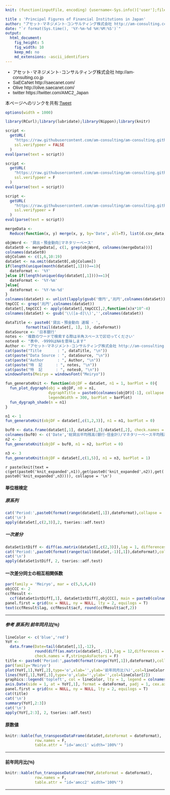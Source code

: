 ```yaml
---
knit: (function(inputFile, encoding) {username<-Sys.info()['user'];fileName<-'defaultPath.csv';pathToFile <-paste0('C:/Users/', username,'/Desktop/pathToCSV/');setwd(pathToFile);buf0<-read.csv(fileName,header = F,skip = 0,stringsAsFactor = F,check.names = F,fileEncoding = 'utf-8');timeStamp<-format(Sys.time(),'%Y%m%d%H%M%S');rmarkdown::render(inputFile, encoding = encoding, output_file = paste0('C:/Users/',username,buf0[2,1],'charts/','am-consulting.co.jp-PrincipalFiguresOfFinancialInstitutionsInJapan.html')) })

title : 'Principal Figures of Financial Institutions in Japan'
author: "アセット･マネジメント･コンサルティング株式会社 http://am-consulting.co.jp"
date: "`r format(Sys.time(), '%Y-%m-%d %H:%M:%S')`"
output: 
  html_document:
    fig_height: 5
    fig_width: 10
    keep_md: no
    md_extensions: -ascii_identifiers
---
```

<link href="http://knowledgevault.saecanet.com/components/rmarkdown-html.css" rel="stylesheet">
<style>
body{font-family:'Hiragino Kaku Gothic Pro','Meiryo UI',Verdana,sans-serif;}
.main-container {max-width: 1000px; margin-left: auto; margin-right: auto; }
table{white-space: nowrap;}
td.negative {color : red;}
</style>
<script>
<!-- # Reference http://www.hanselman.com/blog/MakingNegativeNumbersTurnRedUsingCSSAndJavascript.aspx -->
function MakeNegative() {
  TDs = document.getElementsByTagName('td');
  for (var i=0; i<TDs.length; i++) {
    var temp = TDs[i];
    if (temp.firstChild.nodeValue.indexOf('-') == 0) temp.className = "negative";
  }
}
</script>

- アセット･マネジメント･コンサルティング株式会社 http://am-consulting.co.jp
- SaECaNet http://saecanet.com/
- Olive http://olive.saecanet.com/
- twitter https://twitter.com/AMC2_Japan

本ページへのリンクを共有:<a href="https://twitter.com/share" class="twitter-share-button" data-via="AMC2_Japan" data-size="large">Tweet</a> <script>!function(d,s,id){var js,fjs=d.getElementsByTagName(s)[0],p=/^http:/.test(d.location)?'http':'https';if(!d.getElementById(id)){js=d.createElement(s);js.id=id;js.src=p+'://platform.twitter.com/widgets.js';fjs.parentNode.insertBefore(js,fjs);}}(document, 'script', 'twitter-wjs');</script>

```r
options(width = 1000)
```

```r
library(RCurl);library(lubridate);library(Nippon);library(knitr)
```

```r
script <-
  getURL(
    "https://raw.githubusercontent.com/am-consulting/am-consulting.github.io/master/R-dygraphsFunction.r",
    ssl.verifypeer = FALSE
  )
eval(parse(text = script))

script <-
  getURL(
    "https://raw.githubusercontent.com/am-consulting/am-consulting.github.io/master/importDataFromBOJ.r",
    ssl.verifypeer = F
  )
eval(parse(text = script))

script <-
  getURL(
    "https://raw.githubusercontent.com/am-consulting/am-consulting.github.io/master/transposeDataFrame.r",
    ssl.verifypeer = F
  )
eval(parse(text = script))

mergeData <- 
  Reduce(function(x, y) merge(x, y, by='Date', all=T), list(d.csv_data,w1.csv_data,m.csv_data,q.csv_data,fy.csv_data))
```

```r
objWord <- '貸出・預金動向|マネタリーベース'
dataSet0 <- mergeData[, c(1, grep(objWord, colnames(mergeData)))]
colnames(dataSet0)
objColumn <- c(1,6,10:19)
dataSet <- na.omit(dataSet0[,objColumn])
if(length(unique(month(dataSet[,1])))==1){
  dateFormat <- '%Y'
}else if(length(unique(day(dataSet[,1])))==1){
  dateFormat <- '%Y-%m'
}else{
  dateFormat <- '%Y-%m-%d'
}
colnames(dataSet) <- unlist(lapply(gsub('億円','兆円',colnames(dataSet)),zen2han))
tmpCCC <- grep('兆円',colnames(dataSet))
dataSet[,tmpCCC] <- apply(dataSet[,tmpCCC],2,function(x)x*10^-4)
colnames(dataSet) <- gsub('\\([a-d]\\)','',colnames(dataSet))
```

```r
dataTitle <- paste0('貸出・預金動向 速報 - ',
         format(tail(dataSet[, 1], 1), dateFormat))
dataSource <- '日本銀行'
notes <- '複数のワードで検索する際は半角スペースで区切ってください'
notes0 <- "表中、-9999はNAを意味します"
Author <- "アセット･マネジメント･コンサルティング株式会社 http://am-consulting.co.jp"
cat(paste("Title       : ", dataTitle, "\n"))
cat(paste("Data Source : ", dataSource, "\n"))
cat(paste("Author      : ", Author, "\n"))
cat(paste("特  記      : ", notes, "\n"))
cat(paste("特  記      : ", notes0, "\n"))
windowsFonts(Meiryo = windowsFont("Meiryo"))
```

```r
fun_generateKnit <- function(objDF = dataSet, n1 = 1, barPlot = 0){
  fun_plot_dygraph(obj = objDF, n0 = n1, 
                   dygraphTitle = paste0(colnames(objDF)[-1], collapse = ' × '), 
                   legendWidth = 300, barPlot = barPlot)
  fun_dygraph_shade(n = n1)
}  
```

```r
n1 <- 1
fun_generateKnit(objDF = dataSet[,c(1,2,3)], n1 = n1, barPlot = 0)
```

```r
buf0 <- data.frame(dataSet[,1], dataSet[,3]/dataSet[,2], check.names = F, stringsAsFactors = F)
colnames(buf0) <- c('Date','総貸出平均残高(銀行･信金計)/マネタリーベース平均残高')
n2 <- 2
fun_generateKnit(objDF = buf0, n1 = n2, barPlot = 0)
```

```r
n3 <- 3
fun_generateKnit(objDF = dataSet[,c(1,5)], n1 = n3, barPlot = 1)
```

`r paste(knit(text = c(get(paste0('knit_expanded',n1)),get(paste0('knit_expanded',n2)),get(paste0('knit_expanded',n3)))), collapse = '\n')`


#### 単位根検定
##### 原系列

```r
cat('Period:',paste0(format(range(dataSet[,1]),dateFormat),collapse = '~'))
cat('\n')
apply(dataSet[,c(2,3)],2, tseries::adf.test)
```

##### 一次差分

```r
dataSet1stDiff <- diff(as.matrix(dataSet[,c(2,3)]),lag = 1, differences = 1)
cat('Period:',paste0(format(range(tail(dataSet,-1)[,1]),dateFormat),collapse = '~'))
cat('\n')
apply(dataSet1stDiff, 2, tseries::adf.test)
```

#### 一次差分同士の相互相関係数

```r
par(family = 'Meiryo', mar = c(5,5,6,4))
objCCC <- 2
ccfResult <- 
  ccf(dataSet1stDiff[,1], dataSet1stDiff[,objCCC], main = paste0(colnames(dataSet1stDiff)[c(1,objCCC)], collapse = '\n×\n'))
panel.first = grid(nx = NULL, ny = NULL, lty = 2, equilogs = T)
text(ccfResult$lag, ccfResult$acf, round(ccfResult$acf,2))
```

***
##### 参考 原系列:前年同月比(%)

```r
lineColor <- c('blue','red')
YoY <- 
  data.frame(Date=tail(dataSet[,1],-12),
             round(diff(as.matrix(dataSet[,-1]),lag = 12,differences = 1)/head(dataSet[,-1],-12)*100,1),
             check.names = F,stringsAsFactors = F)
title <- paste0('Period:',paste0(format(range(YoY[,1]),dateFormat),collapse = '~'))
par(family='Meiryo')
plot(YoY[,1],YoY[,2],type='o',xlab='',ylab='前年同月比(%)',col=lineColor[1],xaxt='n',main=c('前年同月比(%)\n',title))
lines(YoY[,1],YoY[,3],type='o',xlab='',ylab='',col=lineColor[2])
graphics::legend('topleft', col = lineColor, lty = 1, legend = colnames(YoY)[2:3], cex = 1,  bty = 'n')
axis.Date(side = 1, at = YoY[,1], format = dateFormat, padj = 1, cex.axis = 1.0)
panel.first = grid(nx = NULL, ny = NULL, lty = 2, equilogs = T)
cat(title)
cat('\n')
summary(YoY[,2:3])
cat('\n')
apply(YoY[,2:3], 2, tseries::adf.test)
```

#### 原数値

```r
knitr::kable(fun_transposeDataFrame(dataSet,dateFormat = dateFormat), 
             row.names = F,
             table.attr = "id='amcc1' width='100%'")
```

***
#### 前年同月比(%)

```r
knitr::kable(fun_transposeDataFrame(YoY,dateFormat = dateFormat), 
             row.names = F,
             table.attr = "id='amcc2' width='100%'")
```

***
<script>MakeNegative()</script>
<script>
  (function(i,s,o,g,r,a,m){i['GoogleAnalyticsObject']=r;i[r]=i[r]||function(){
  (i[r].q=i[r].q||[]).push(arguments)},i[r].l=1*new Date();a=s.createElement(o),
  m=s.getElementsByTagName(o)[0];a.async=1;a.src=g;m.parentNode.insertBefore(a,m)
  })(window,document,'script','https://www.google-analytics.com/analytics.js','ga');

  ga('create', 'UA-3077339-5', 'auto');
  ga('send', 'pageview');

</script>

